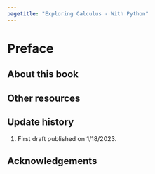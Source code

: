 ```yaml
---
pagetitle: "Exploring Calculus - With Python"
---
```

# Preface {.unnumbered}


::: {.content-visible when-format="pdf"}
\pagenumbering{roman}
\pagestyle{preface} 
:::



::: {.content-visible when-format="html"}

## About this book 

## Other resources 

## Update history

1. First draft published on 1/18/2023. 

:::



## Acknowledgements {.unlisted }





::: {.content-visible when-format="pdf"}
\setcounter{secnumdepth}{1}
\setcounter{tocdepth}{1}
\clearpage
\pagestyle{toc} 
\tableofcontents
\mainmatter 
\pagenumbering{arabic}
\pagestyle{fancy} 
:::

